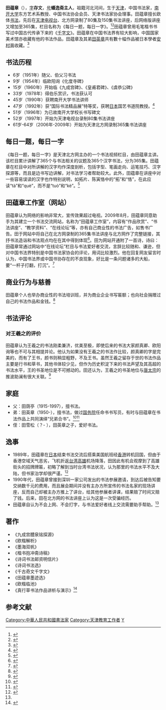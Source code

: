 {{多個問題|
{{citecheck|time=2016-02-08T07:11:51+00:00}}
{{coi|time=2016-02-08T07:11:51+00:00}}
{{original research|time=2016-02-08T07:11:51+00:00}}
}}
{{Infobox_Person
| name = 田蕴章
|image=
|box_width=
|occupation=
| period =
|birth_name=
| other_names =
| Sex =男
|birth_date= 1945年5月1日（76岁）
|birth_place= [[天津市|天津市]]
|death_date= 
|death_place=
| nationality ={{PRC}}
| residence =天津市
| party =
| religion =
| spouse =
| relatives =[[田英章|田英章]]（胞弟）
|education=南开大学书法教授
| past =
| work =《每日一题，每日一字》书法讲座
|awards=
}}
'''田蕴章'''（{{bd|1945年|5月1日|}}），[[表字|字]]'''存文'''，[[号|号]]'''蟠逸斋主人'''，祖籍河北河间，生于[[天津|天津]]，中国书法家，[[南开大学|南开大学]]东方艺术系教授、中国书法协会会员、天津书法家协会理事。田蕴章擅长欧体[[书法|书法]]，先后在[[天津电视台|天津电视台]]、北方网录制了80集及150集书法讲座，后网络版讲座又增加至365集，栏目名称为《每日一题，每日一字》。<ref>{{zh}}{{cite news |author=博宝艺术网 |url=http://artist.artxun.com/30137-tianyunzhang/jianjie/ |title=田蕴章简介 |work= |date= |accessdate=2012-01-28 |archive-url=https://web.archive.org/web/20120510044838/http://artist.artxun.com/30137-tianyunzhang/jianjie/ |archive-date=2012-05-10 |dead-url=yes }}</ref><ref>{{zh}}{{cite news|author=我乐网站|url=http://www.56.com/w31/album-aid-7189618.html|title=田蕴章书法讲座|work=|date=|accessdate=2012-01-28|archive-date=2013-07-04|archive-url=https://web.archive.org/web/20130704055012/http://www.56.com/w31/album-aid-7189618.html|dead-url=no}}</ref>田蕴章曾用毛笔楷书书写过中国古代传承下来的《[[千字文|千字文]]》。{{Better source|reason=此處原本引用360doc為來源，為不可靠來源|date=2019年5月}}田蕴章在中国书法界有较大影响，中国国家美术馆亦收藏有他的书法作品，田蕴章及其弟[[田英章|田英章]]共有數十幅作品被日本學者[[安村晉|安村晉]]收藏。<ref>{{zh}}{{cite news|author=黄河之声|url=http://www.riversong.cn/asp/articleview.asp?6809|title=艺术奇才田蕴章|work=|date=|accessdate=2012-01-28|archive-url=https://web.archive.org/web/20140408225627/http://www.riversong.cn/asp/articleview.asp?6809|archive-date=2014-04-08|dead-url=yes}}</ref>

==书法历程==
*6岁（1951年）随父、伯父习书法
*9岁（1954年）临欧阳询《化度寺碑》
*15岁（1960年）开始临《九成宫碑》、《皇甫君碑》、《虞恭公碑》
*33岁（1978年）得伯乐赏识，书法获认可
*45岁（1990年）获聘南开大学书法讲师
*47岁（1992年）获“国际书法精品展”特等奖，获聘[[日本|日本]]国艺书道院教授。<ref>{{zh}}{{cite news|author=大书画|url=http://www.dashuhua.com/tianyunzhang/jianjie/|title=田蕴章简介|work=|date=|accessdate=2012-01-28|archive-date=2012-04-25|archive-url=https://web.archive.org/web/20120425033034/http://www.dashuhua.com/tianyunzhang/jianjie/|dead-url=no}}</ref>
*51岁（1996年）为已故南开大学校长书写碑文
*52岁（1997年）开始为天津电视台录制80集书法讲座
*61岁-64岁（2006年-2009年）开始为天津北方网录制365集书法讲座

==每日一题，每日一字==
《每日一题，每日一字》是天津北方网主办的一个书法视频栏目，由田蕴章主讲。该栏目累计讲解了365个与书法相关的议题及365个汉字书法，分为365集。田蕴章在栏目中对所讲解的汉字均作深度剖析，包括字型、笔画走向、运笔技巧、汉字探源等，而且是边书写边讲解，对书法学习者帮助较大。此外，田蕴章在讲座中对一些容易误读的汉字也作特别说明，如拓片、陈寅恪中的“拓”和“恪”，在此应读“tà”和“què”，而不是“tuò”和“kè”。<ref>{{zh}}{{cite news|author=北方网|url=http://ent.enorth.com.cn/system/2009/06/24/004102603.shtml|title=田蕴章书法365集：结束语|work=|date=|accessdate=2012-01-28|archive-date=2012-01-21|archive-url=https://web.archive.org/web/20120121002917/http://ent.enorth.com.cn/system/2009/06/24/004102603.shtml|dead-url=no}}</ref>

==田蕴章工作室（网站）==
田蕴章认为网络的影响非常大，宣传效果超过电视。2009年8月，田蕴章同意助手为其建立一个书法交流网站，名称为“田蕴章工作室”，内容有“作品欣赏”、“书法讲座”、“教学资料”、“在线论坛”等，亦有自己商业性的书法广告，如售书广告。田于网站中将自己在北方网录制的365集书法讲座与北方网作了完整链接，其抒书法造诣和书法观点均在在其中得到体现<ref>{{zh}}{{cite news|author=天津北方网|url=http://ent.enorth.com.cn/system/2006/05/09/001298517.shtml|title=天津文化|work=|date=|accessdate=2012-02-02|archive-date=2011-12-28|archive-url=https://web.archive.org/web/20111228063234/http://ent.enorth.com.cn/system/2006/05/09/001298517.shtml|dead-url=no}}</ref>。田为网站开通附了一首诗，诗曰：
{{Cquote|
翰墨春秋六十多， 
难酬少志意如何？ <br>
来生若许重操管， 
敢向诗仙讨赞歌！|田蕴章<ref name="wz">{{zh}}{{cite news |author=田蕴章工作室|url=http://xinyuanglobal.s18.sqnet.cn/tianyunzhang/new.asp?ArticleID=333|title=建网寄语——田蕴章 |work=|date=|accessdate=2012-01-28}}{{Dead link}}</ref>}}
田蕴章常通过网站中“在线论坛”栏目与书法爱好者交流，言辞比较随和、谦逊，但对中国书法界特别是中国书法家协会的评论，用词比较激烈。他在回复网友留言时认为，中国书法界或中国书协存在的不良现象，好比是一条问题诸多的大船，要“一杆子打翻，打沉”。<ref>{{zh}}{{cite news |author=田蕴章工作室|url=http://xinyuanglobal.s18.sqnet.cn/tianyunzhang/bbs/showbbs.asp?topage=9&bd=12&id=9428&totable=1|title=田蕴章在线交流 |work=|date=|accessdate=2012-02-02}}{{Dead link}}</ref>

==商业行为与慈善==
田蕴章个人也举办商业性的书法培训班，并为商业企业书写匾额；也向社会捐赠过自己的书法作品和金钱。<ref>{{zh}}{{cite news |author=田蕴章工作室|url=http://xinyuanglobal.s18.sqnet.cn/tianyunzhang/bbs/showbbs.asp?id=2033&bd=24&totable=1&topage=2|title=《田氏藏本九成宫碑》之我见 |work=|date=|accessdate=2012-01-28}}{{Dead link}}</ref>
==书法评论==
===对王羲之的评价===
田蕴章认为王羲之的书法刚柔兼济，优美至极，即使后来的书法大家颜真卿、欧阳询等也不可与其相提并论。他认为如果没有王羲之的书法作比较，颜真卿的字是完美的，而有了王书，颜书则稍显粗野，不及王书。虽然王羲之留存于世的书法作品主要是行书和草书，其他书体较少见，但作为历史积淀下来的书法声望及其高超的书法水平，王的书圣地位是不可撼动的。田还认为，王羲之的书圣地位与[[唐太宗|唐太宗]]的推波助澜有很大关联。<ref>{{zh}}{{cite news|author=北方网|url=http://ent.enorth.com.cn/system/2006/07/21/001363624.shtml|title=王羲之书法总评|work=|date=|accessdate=2012-01-28|archive-date=2012-01-02|archive-url=https://web.archive.org/web/20120102011118/http://ent.enorth.com.cn/system/2006/07/21/001363624.shtml|dead-url=no}}</ref>

==家庭==
*父：田荫亭（1915-1997），擅书法。
*弟：田英章（1950-），擅书法，做过[[中华人民共和国国务院|国务院]]任命书书写员，有时与田蕴章在书法作品上共同演绎“兄弟合书”。<ref>{{zh}}{{cite news|author=中国书法家园|url=http://eshufa.com/html/09/n-9509.html|title=田英章：国务院任命书高级书写员的“笔墨人生”|work=|date=|accessdate=2012-01-30|archive-date=2012-03-09|archive-url=https://web.archive.org/web/20120309082204/http://www.eshufa.com/html/09/n-9509.html|dead-url=no}}</ref><ref>{{zh}}{{cite news|author=优酷|url=http://v.youku.com/v_show/id_XMjE3MzIzMTg0.html|title=视频: 田蕴章田英章书法纪录片|work=|date=|accessdate=2012-01-30|archive-date=2011-12-05|archive-url=https://web.archive.org/web/20111205060426/http://v.youku.com/v_show/id_XMjE3MzIzMTg0.html|dead-url=no}}</ref>
*侄：田雪松（？- ），田英章之子，爱好书法。

==逸事==
*1989年，田蕴章在[[日本|日本]]结束书法交流后搭乘美国航班经[[香港|香港]]转机回国，但由于香港空域天气恶劣，飞机折返[[台湾|台湾]][[高雄|高雄]]机场降落，田因此有机会观摩到了高雄街头的招牌牌匾，初略了解到当时台湾书法状况，认为那里的书法水平不及大陆，但书家治学却很严谨。<ref>{{zh}}{{cite news|author=北方网|url=http://ent.enorth.com.cn/system/2009/06/16/004093836.shtml|title=田蕴章书法359：台湾书法近况|work=|date=|accessdate=2012-01-31|archive-date=2012-02-03|archive-url=https://web.archive.org/web/20120203000522/http://ent.enorth.com.cn/system/2009/06/16/004093836.shtml|dead-url=no}}</ref>
*1990年代，田蕴章曾接到深圳一家公司发出的书法参展邀请，到达后被告知要交纳数千元的费用，而且展会期间并没有主办方所宣传的书法名家的现场讲座，反而自己却被主办方推上了讲台，给其他参展者讲课，结果赔了时间又赔了钱。后来，田在北方网的书法讲座上认为这是一次受骗经历。
*田蕴章自认为不会上网、不会打字，与书法爱好者线上交流需要助手帮助。<ref name="wz"/>

==著作==
*《九成宫醴泉铭探源》
*《欧楷解析》
*《墨海双帆》
*《楷书抱冲斋诗稿》
*《诗词书法邮资明信片》
*《诗词书法选》
*《千古奇文千字文》
*《田蕴章墨迹选》
*《欧楷临池》
*《真行草书法作品讲析与演示》<ref>{{zh}}{{cite news|author=天津网|url=http://www.tianjinwe.com/tianjin/tjyl/201201/t20120122_5034152.html|title=水映彩虹金凤舞 风旋瑞雪玉龙飞|work=|date=|accessdate=2012-01-30|archive-date=2016-03-04|archive-url=https://web.archive.org/web/20160304112710/http://www.tianjinwe.com/tianjin/tjyl/201201/t20120122_5034152.html|dead-url=no}}</ref>

== 参考文献 ==
{{reflist|2}}

[[Category:中華人民共和國書法家|Category:中華人民共和國書法家]]
[[Category:天津教育工作者|Category:天津教育工作者]]
[[Category:田姓|Y]]
